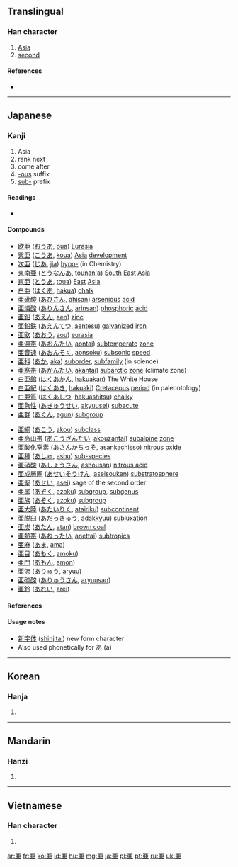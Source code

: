 {{also|亞|亚}}<!-- may be replaced by zh-forms -->
==Translingual==

===Han character===
{{Han char|rn=7|rad=二|as=05|sn=7|four=|canj=一中中一 (MLLM), X一中中一 (XMLLM)}}

# [[Asia]]
# [[second]]

====References====
* {{Han ref|kx=0087.111|dkj=00272|dj=0183.190|hdz=10021.010|uh=4E9C|ud=20124}}

----

==Japanese==
{{ja-forms|[[亜]]|[[亞]]|[[亚]]}}

===Kanji===
{{ja-kanji|grade=c|rs=二05}}

# Asia
# rank next
# come after
# [[-ous]] suffix
# [[sub-]] prefix

====Readings====
* {{ja-readings|goon=[[え]]|kanon=[[あ]] (a), [[あつ]] (atsu), [[おう]] (ō)|kun=[[つぐ]] (tsugu), [[みにくい]] (minikui)}}

====Compounds====
{{top2}}
* [[欧亜]] ([[おうあ]], [[oua]]) [[Eurasia]]
* [[興亜]] ([[こうあ]], [[koua]]) [[Asia]] [[development]]
* [[次亜]] ([[じあ]], [[jia]]) [[hypo-]] (in Chemistry)
* [[東南亜]] ([[とうなんあ]], [[tounan'a]]) [[South]] [[East]] [[Asia]]
* [[東亜]] ([[とうあ]], [[toua]]) [[East]] [[Asia]]
* [[白亜]] ([[はくあ]], [[hakua]]) [[chalk]]
* [[亜砒酸]] ([[あひさん]], [[ahisan]]) [[arsenious]] [[acid]]
* [[亜燐酸]] ([[ありんさん]], [[arinsan]]) [[phosphoric]] [[acid]]
* [[亜鉛]] ([[あえん]], [[aen]]) [[zinc]]
* [[亜鉛鉄]] ([[あえんてつ]], [[aentesu]]) [[galvanized]] [[iron]]
* [[亜欧]] ([[あおう]], [[aou]]) [[eurasia]]
* [[亜温帯]] ([[あおんたい]], [[aontai]]) [[subtemperate]] [[zone]]
* [[亜音速]] ([[あおんそく]], [[aonsoku]]) [[subsonic]] [[speed]]
* [[亜科]] ([[あか]], [[aka]]) [[suborder]], [[subfamily]] (in science)
* [[亜寒帯]] ([[あかんたい]], [[akantai]]) [[subarctic]] [[zone]] (climate zone)
* [[白亜館]] ([[はくあかん]], [[hakuakan]]) The White House
* [[白亜紀]] ([[はくあき]], [[hakuaki]]) [[Cretaceous]] [[period]] (in paleontology)
* [[白亜質]] ([[はくあしつ]], [[hakuashitsu]]) [[chalky]]
* [[亜急性]] ([[あきゅうせい]], [[akyuusei]]) [[subacute]]
* [[亜群]] ([[あぐん]], [[agun]]) [[subgroup]]
{{mid2}}
* [[亜綱]] ([[あこう]], [[akou]]) [[subclass]]
* [[亜高山帯]] ([[あこうざんたい]], [[akouzantai]]) [[subalpine]] [[zone]]
* [[亜酸化窒素]] ([[あさんかちっそ]], [[asankachisso]]) [[nitrous]] [[oxide]]
* [[亜種]] ([[あしゅ]], [[ashu]]) [[sub-species]]
* [[亜硝酸]] ([[あしょうさん]], [[ashousan]]) [[nitrous acid]]
* [[亜成層圏]] ([[あせいそうけん]], [[aseisouken]]) [[substratosphere]]
* [[亜聖]] ([[あせい]], [[asei]]) sage of the second order
* [[亜属]] ([[あぞく]], [[azoku]]) [[subgroup]], [[subgenus]]
* [[亜族]] ([[あぞく]], [[azoku]]) [[subgroup]]
* [[亜大陸]] ([[あたいりく]], [[atairiku]]) [[subcontinent]]
* [[亜脱臼]] ([[あだっきゅう]], [[adakkyuu]]) [[subluxation]]
* [[亜炭]] ([[あたん]], [[atan]]) [[brown coal]]
* [[亜熱帯]] ([[あねったい]], [[anettai]]) [[subtropics]]
* [[亜麻]] ([[あま]], [[ama]])
* [[亜目]] ([[あもく]], [[amoku]])
* [[亜門]] ([[あもん]], [[amon]])
* [[亜流]] ([[ありゅう]], [[aryuu]])
* [[亜硫酸]] ([[ありゅうさん]], [[aryuusan]])
* [[亜鈴]] ([[あれい]], [[arei]])
{{bottom}}

====References====
{{ja-kref
|jis= 3021
|ku= 1601
|shift= 889f
|euc= B0A1
|freq= 1509
|nelson= 43
|newnelson= 81 
|halpern= 3540
|kld= 2204
|heisig= 1809
|tuttle= 0a7.14
}}

====Usage notes====
* [[新字体]] ([[shinjitai]]) new form character
* Also used phonetically for あ (a)

----

==Korean==

===Hanja===
{{ko-hanja|hangeul=아|rv=a|mr=a}}

# {{defn|Korean}}

----

==Mandarin==

===Hanzi===
{{cmn-hanzi|pin=[[yà]] ([[ya4]]), [[zhāi]] ([[zhai1]]), [[zī]] ([[zi1]])|wg=ya<sup>4</sup>, chai<sup>1</sup>, tzu<sup>1</sup>}}

# {{defn|Mandarin}}

----

==Vietnamese==

===Han character===
{{vi-hantu|á}}

# {{defn|Vietnamese}}

[[ar:亜]]
[[fr:亜]]
[[ko:亜]]
[[id:亜]]
[[hu:亜]]
[[mg:亜]]
[[ja:亜]]
[[pl:亜]]
[[pt:亜]]
[[ru:亜]]
[[uk:亜]]